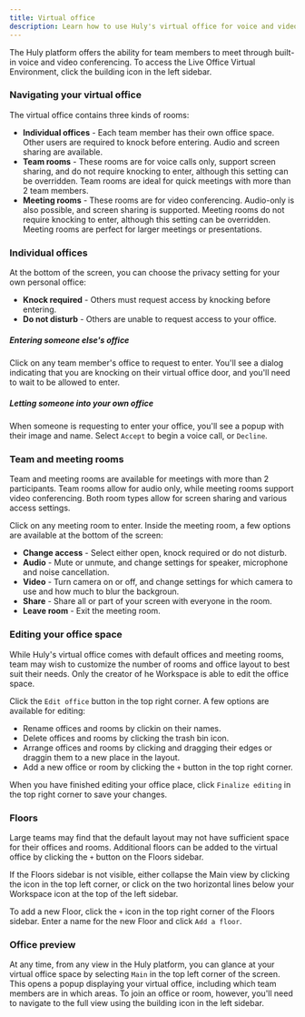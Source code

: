 ```yaml
---
title: Virtual office
description: Learn how to use Huly's virtual office for voice and video conferencing.
---
```


<YouTube id='I_ABiXcgMNw' />

The Huly platform offers the ability for team members to meet through built-in voice and video conferencing. To access the Live Office Virtual Environment, click the building icon in the left sidebar.

### Navigating your virtual office

The virtual office contains three kinds of rooms:
* **Individual offices** - Each team member has their own office space. Other users are required to knock before entering. Audio and screen sharing are available.
* **Team rooms** - These rooms are for voice calls only, support screen sharing, and do not require knocking to enter, although this setting can be overridden. Team rooms are ideal for quick meetings with more than 2 team members.
* **Meeting rooms** - These rooms are for video conferencing. Audio-only is also possible, and screen sharing is supported. Meeting rooms do not require knocking to enter, although this setting can be overridden. Meeting rooms are perfect for larger meetings or presentations.


### Individual offices

At the bottom of the screen, you can choose the privacy setting for your own personal office:
* **Knock required** - Others must request access by knocking before entering.
* **Do not disturb** - Others are unable to request access to your office.

##### Entering someone else's office
Click on any team member's office to request to enter. You'll see a dialog indicating that you are knocking on their virtual office door, and you'll need to wait to be allowed to enter.

##### Letting someone into your own office
When someone is requesting to enter your office, you'll see a popup with their image and name. Select `Accept` to begin a voice call, or `Decline`.

### Team and meeting rooms

Team and meeting rooms are available for meetings with more than 2 participants. Team rooms allow for audio only, while meeting rooms support video conferencing. Both room types allow for screen sharing and various access settings.

Click on any meeting room to enter. Inside the meeting room, a few options are available at the bottom of the screen:

* **Change access** - Select either open, knock required or do not disturb.
* **Audio** - Mute or unmute, and change settings for speaker, microphone and noise cancellation.
* **Video** - Turn camera on or off, and change settings for which camera to use and how much to blur the backgroun.
* **Share** - Share all or part of your screen with everyone in the room.
* **Leave room** - Exit the meeting room.


### Editing your office space

While Huly's virtual office comes with default offices and meeting rooms, team may wish to customize the number of rooms and office layout to best suit their needs. Only the creator of he Workspace is able to edit the office space.

Click the `Edit office` button in the top right corner. A few options are available for editing: 
* Rename offices and rooms by clickin on their names.
* Delete offices and rooms by clicking the trash bin icon.
* Arrange offices and rooms by clicking and dragging their edges or draggin them to a new place in the layout.
* Add a new office or room by clicking the `+` button in the top right corner.

When you have finished editing your office place, click `Finalize editing` in the top right corner to save your changes.

### Floors

Large teams may find that the default layout may not have sufficient space for their offices and rooms. Additional floors can be added to the virtual office by clicking the `+` button on the Floors sidebar.

If the Floors sidebar is not visible, either collapse the Main view by clicking the icon in the top left corner, or click on the two horizontal lines below your Workspace icon at the top of the left sidebar.

To add a new Floor, click the `+` icon in the top right corner of the Floors sidebar. Enter a name for the new Floor and click `Add a floor`.

### Office preview
At any time, from any view in the Huly platform, you can glance at your virtual office space by selecting `Main` in the top left corner of the screen. This opens a popup displaying your virtual office, including which team members are in which areas. To join an office or room, however, you'll need to navigate to the full view using the building icon in the left sidebar.
